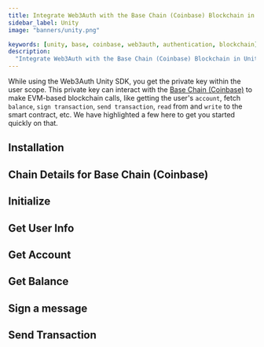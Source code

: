 ```yaml
---
title: Integrate Web3Auth with the Base Chain (Coinbase) Blockchain in Unity
sidebar_label: Unity
image: "banners/unity.png"

keywords: [unity, base, coinbase, web3auth, authentication, blockchain]
description:
  "Integrate Web3Auth with the Base Chain (Coinbase) Blockchain in Unity | Documentation - Web3Auth"
---
```



<SEO
  title="Integrate Web3Auth with the Base Chain (Coinbase) Blockchain in Unity"
  description="Integrate Web3Auth with the Base Chain (Coinbase) Blockchain in Unity | Documentation - Web3Auth"
  image="https://web3auth.io/docs/banners/base.png"
  slug="/connect-blockchain/evm/base/unity"
/>

While using the Web3Auth Unity SDK, you get the private key within the user scope. This private key
can interact with the [Base Chain (Coinbase)](https://base.org/) to make EVM-based blockchain calls,
like getting the user's `account`, fetch `balance`, `sign transaction`, `send transaction`, `read`
from and `write` to the smart contract, etc. We have highlighted a few here to get you started
quickly on that.

## Installation

<InstallationSnippet />

## Chain Details for Base Chain (Coinbase)

<ChainDetailsBase />

## Initialize

<InitialisationSnippet />

## Get User Info

<UserInfoSnippet />

## Get Account

<GetAccountSnippet />

## Get Balance

<GetBalanceSnippet />

## Sign a message

<SignMessageSnippet />

## Send Transaction

<SendTransactionSnippet />
